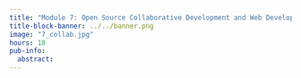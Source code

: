 ```yaml
---
title: "Module 7: Open Source Collaborative Development and Web Development"
title-block-banner: ../../banner.png
image: "7_collab.jpg"
hours: 18
pub-info:
  abstract:
---
```

